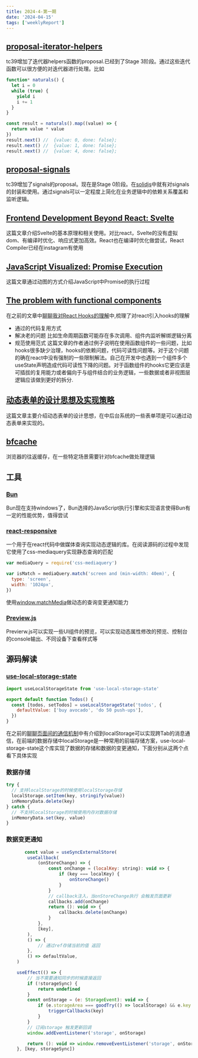 ```yaml
---
title: 2024-4-第一期
date: '2024-04-15'
tags: ['weeklyReport']
---
```


## [proposal-iterator-helpers](https://github.com/tc39/proposal-iterator-helpers)

tc39增加了迭代器helpers函数的proposal.已经到了Stage 3阶段。通过这些迭代函数可以很方便的对迭代器进行处理。比如

```javascript
function* naturals() {
  let i = 0
  while (true) {
    yield i
    i += 1
  }
}

const result = naturals().map((value) => {
  return value * value
})
result.next() //  {value: 0, done: false};
result.next() //  {value: 1, done: false};
result.next() //  {value: 4, done: false};
```

## [proposal-signals](https://github.com/proposal-signals/proposal-signals)

tc39增加了signals的proposal。现在是Stage 0阶段。在[solidjs](https://www.solidjs.com/)中就有对signals的封装和使用。通过signals可以一定程度上简化在业务逻辑中的依赖关系覆盖和监听逻辑。

## [Frontend Development Beyond React: Svelte](https://itnext.io/frontend-development-beyond-react-svelte-1-3-f47eda22cba5)

这篇文章介绍Svelte的基本原理和相关使用。对比react，Svelte的没有虚拟dom、有编译时优化、响应式更加高效。React也在编译时优化做尝试，React Compiler已经在instagram有使用

## [JavaScript Visualized: Promise Execution](https://www.lydiahallie.com/blog/promise-execution)

这篇文章通过动图的方式介绍JavaScript中Promise的执行过程

## [The problem with functional components](https://romgrk.com/posts/react-functional-components/)

在之前的文章中[聊聊我对React Hooks的理解](https://icantunderstand.github.io/blogNew/blog/react/thinkingInHooks)中,梳理了对react引入hooks的理解

- 通过的代码复用方式
- 解决老的问题 比如生命周期函数可能存在多次调用、组件内监听解绑逻辑分离
- 规范使用范式
  这篇文章的作者通过例子说明在使用函数组件的一些问题，比如hooks很多缺少治理，hooks的依赖问题，代码可读性问题等。对于这个问题的确在react中没有强制的一些限制解法。自己在开发中也遇到一个组件多个useState声明造成代码可读性下降的问题。对于函数组件的hooks它更应该是可插拔的复用能力或者偏向于与组件结合的业务逻辑，一些数据或者非视图层逻辑应该做到更好的拆分.

## [动态表单的设计思想及实现策略](https://miaomiaozhenren.com/index.php/2023/01/20/dynamic-form/)

这篇文章主要介绍动态表单的设计思想，在中后台系统的一些表单项是可以通过动态表单来实现的。

## [bfcache](https://web.dev/articles/bfcache?ref=sabatino.dev&hl=zh-cn)

浏览器的往返缓存，在一些特定场景需要针对bfcache做处理逻辑

## 工具

### [Bun](https://bun.sh/blog/bun-v1.1)

Bun现在支持windows了，Bun选择的JavaScript执行引擎和实现语言使得Bun有一定的性能优势，值得尝试

### [react-responsive](https://github.com/yocontra/react-responsive)

一个用于在react代码中做媒体查询实现动态逻辑的库。在阅读源码的过程中发现它使用了css-mediaquery实现静态查询的匹配

```javascript
var mediaQuery = require('css-mediaquery')

var isMatch = mediaQuery.match('screen and (min-width: 40em)', {
  type: 'screen',
  width: '1024px',
})
```

使用[window.matchMedia](https://developer.mozilla.org/en-US/docs/Web/API/Window/matchMedia)做动态的查询变更通知能力

### [Preview.js](https://previewjs.com/)

Previerw.js可以实现一些UI组件的预览，可以实现动态属性修改的预览、控制台的console输出、不同设备下查看样式等

## 源码解读

### [use-local-storage-state](https://github.com/astoilkov/use-local-storage-state)

```javascript
import useLocalStorageState from 'use-local-storage-state'

export default function Todos() {
  const [todos, setTodos] = useLocalStorageState('todos', {
    defaultValue: ['buy avocado', 'do 50 push-ups'],
  })
}
```

在之前的[聊聊页面间的通信机制](https://icantunderstand.github.io/blogNew/blog/webBase/message)中有介绍到localStorage可以实现跨Tab的消息通信，在前端的数据存储中localStorage是一种常用的前端存储方案，use-local-storage-state这个库实现了数据的存储和数据的变更通知，下面分别从这两个点看下具体实现

### 数据存储

```javascript
try {
  // 支持localStorage的时候使用localStorage存储
  localStorage.setItem(key, stringify(value))
  inMemoryData.delete(key)
} catch {
  // 不支持localStorage的时候使用内存对数据存储
  inMemoryData.set(key, value)
}
```

### 数据变更通知

```javascript
       const value = useSyncExternalStore(
        useCallback(
            (onStoreChange) => {
                const onChange = (localKey: string): void => {
                    if (key === localKey) {
                        onStoreChange()
                    }
                }
                // callback注入，当onStoreChange执行 会触发页面更新
                callbacks.add(onChange)
                return (): void => {
                    callbacks.delete(onChange)
                }
            },
            [key],
        ),
        () => {
            // 通过ref存储当前的值 返回
        },
        () => defaultValue,
    )

    useEffect(() => {
        // 当不需要通知同步的时候直接返回
        if (!storageSync) {
            return undefined
        }
        const onStorage = (e: StorageEvent): void => {
            if (e.storageArea === goodTry(() => localStorage) && e.key === key) {
                triggerCallbacks(key)
            }
        }
        // 订阅storage 触发更新回调
        window.addEventListener('storage', onStorage)

        return (): void => window.removeEventListener('storage', onStorage)
    }, [key, storageSync])
```

